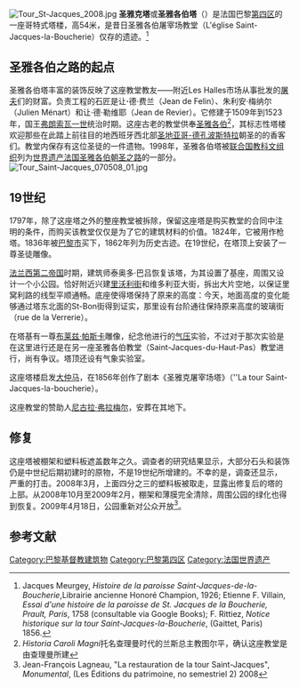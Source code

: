 [[File:Tour_St-Jacques_2008.jpg|thumb]]
'''圣雅克塔'''或'''圣雅各伯塔'''（{{lang-fr|'''Tour Saint-Jacques'''}}）是法国巴黎[[巴黎第四区|第四区]]的一座哥特式塔楼，高54米，是昔日圣雅各伯屠宰场教堂（L'église Saint-Jacques-la-Boucherie）仅存的遗迹。<ref>Jacques Meurgey, ''Histoire de la paroisse Saint-Jacques-de-la-Boucherie'',Librairie ancienne Honoré Champion, 1926; Etienne F. Villain, ''Essai d'une histoire de la paroisse de St. Jacques de la Boucherie, Prault, Paris'', 1758 (consultable via Google Books); F. Rittiez, ''Notice historique sur la tour Saint-Jacques-la-Boucherie'', (Gaittet, Paris) 1856.</ref>

== 圣雅各伯之路的起点 ==
圣雅各伯塔丰富的装饰反映了这座教堂教友——附近Les Halles市场从事批发的[[屠夫|屠夫]]们的财富。负责工程的石匠是让'''·'''德·费兰（Jean de Felin）、朱利安·梅纳尔（Julien Ménart）和让·德·勒维耶（Jean de Revier）。它修建于1509年到1523年，国王[[弗朗索瓦一世_(法兰西)|弗朗索瓦一世]]统治时期。这座古老的教堂供奉[[圣雅各伯|圣雅各伯]]<ref>''Historia Caroli Magni''托名查理曼时代的兰斯总主教图尔平，确认这座教堂是由查理曼所建</ref>，其标志性塔楼欢迎那些在此踏上前往目的地西班牙西北部[[圣地亚哥-德孔波斯特拉|圣地亚哥-德孔波斯特拉]]朝圣的的香客们。教堂内保存有这位圣徒的一件遗物。1998年，圣雅各伯塔被[[联合国教科文组织|联合国教科文组织]]列为[[世界遗产|世界遗产]][[法国圣雅各伯朝圣之路|法国圣雅各伯朝圣之路]]的一部分。
[[File:Tour_Saint-Jacques_070508_01.jpg|thumb]]

== 19世纪 ==
1797年，除了这座塔之外的整座教堂被拆除，保留这座塔是购买教堂的合同中注明的条件，而购买该教堂仅仅是为了它的建筑材料的价值。1824年，它被用作枪塔。1836年被[[巴黎市|巴黎市]]买下，1862年列为历史古迹。在19世纪，在塔顶上安装了一尊圣徒雕像。

[[法兰西第二帝国|法兰西第二帝国]]时期，建筑师泰奥多·巴吕恢复该塔，为其设置了基座，周围又设计一个小公园。恰好附近兴建[[里沃利街|里沃利街]]和维多利亚大街，拆出大片空地，以保证里窝利路的线型平顺通畅。底座使得塔保持了原来的高度：今天，地面高度的变化能够通过塔东北面的St-Bon街得到证实，那里设有台阶通往保持原来高度的玻璃街（rue de la Verrerie）。

在塔基有一尊[[布莱兹·帕斯卡|布莱兹·帕斯卡]]雕像，纪念他进行的[[气压|气压]]实验，不过对于那次实验是在这里进行还是在另一座圣雅各伯教堂（Saint-Jacques-du-Haut-Pas）教堂进行，尚有争议。塔顶还设有气象实验室。

这座塔楼启发[[大仲马|大仲马]]，在1856年创作了剧本《圣雅克屠宰场塔》（''La tour Saint-Jacques-la-boucherie）。

这座教堂的赞助人[[尼古拉·弗拉梅尔|尼古拉·弗拉梅尔]]，安葬在其地下。

== 修复 ==
这座塔被棚架和塑料板遮盖数年之久。调查者的研究结果显示，大部分石头和装饰仍是中世纪后期初建时的原物，不是19世纪所增建的。不幸的是，调查还显示，严重的打击。2008年3月，上面四分之三的塑料板被取走，显露出修复后的塔的上部。从2008年10月至2009年2月，棚架和薄膜完全清除，周围公园的绿化也得到恢复。2009年4月18日，公园重新对公众开放<ref>Jean-François Lagneau, "La restauration de la tour Saint-Jacques", ''Monumental'', (Les Éditions du patrimoine, no semestriel 2) 2008</ref>。

== 参考文献 ==
{{Reflist|2}}

{{Coord|48|51|27.95|N|2|20|55.60|E|region:FR_type:landmark|display=title}}

{{Commons category|Tour Saint-Jacques}}
{{巴黎名胜}}

[[Category:巴黎基督教建筑物|Category:巴黎基督教建筑物]]
[[Category:巴黎第四区|Category:巴黎第四区]]
[[Category:法国世界遗产|Category:法国世界遗产]]